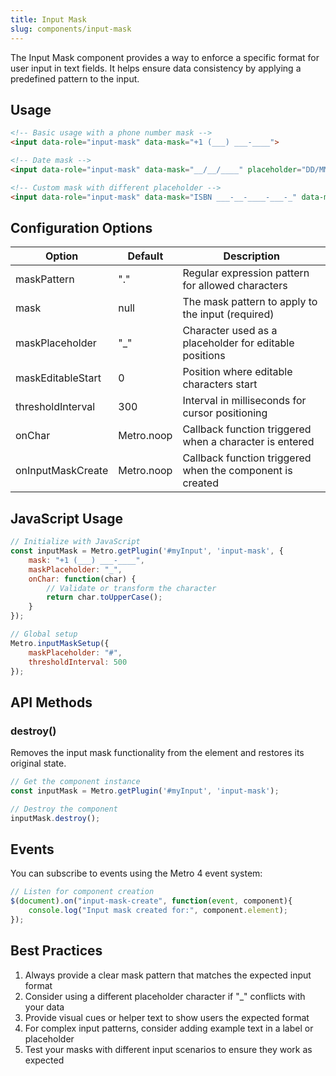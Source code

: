 ```yaml
---
title: Input Mask
slug: components/input-mask
---
```


The Input Mask component provides a way to enforce a specific format for user input in text fields. It helps ensure data consistency by applying a predefined pattern to the input.

## Usage

```html
<!-- Basic usage with a phone number mask -->
<input data-role="input-mask" data-mask="+1 (___) ___-____">

<!-- Date mask -->
<input data-role="input-mask" data-mask="__/__/____" placeholder="DD/MM/YYYY">

<!-- Custom mask with different placeholder -->
<input data-role="input-mask" data-mask="ISBN ___-__-____-___-_" data-mask-placeholder="#">
```

## Configuration Options

| Option | Default | Description |
| ------ | ------- | ----------- |
| maskPattern | "." | Regular expression pattern for allowed characters |
| mask | null | The mask pattern to apply to the input (required) |
| maskPlaceholder | "_" | Character used as a placeholder for editable positions |
| maskEditableStart | 0 | Position where editable characters start |
| thresholdInterval | 300 | Interval in milliseconds for cursor positioning |
| onChar | Metro.noop | Callback function triggered when a character is entered |
| onInputMaskCreate | Metro.noop | Callback function triggered when the component is created |

## JavaScript Usage

```javascript
// Initialize with JavaScript
const inputMask = Metro.getPlugin('#myInput', 'input-mask', {
    mask: "+1 (___) ___-____",
    maskPlaceholder: "_",
    onChar: function(char) {
        // Validate or transform the character
        return char.toUpperCase();
    }
});

// Global setup
Metro.inputMaskSetup({
    maskPlaceholder: "#",
    thresholdInterval: 500
});
```

## API Methods

### destroy()
Removes the input mask functionality from the element and restores its original state.

```javascript
// Get the component instance
const inputMask = Metro.getPlugin('#myInput', 'input-mask');

// Destroy the component
inputMask.destroy();
```

## Events

You can subscribe to events using the Metro 4 event system:

```javascript
// Listen for component creation
$(document).on("input-mask-create", function(event, component){
    console.log("Input mask created for:", component.element);
});
```

## Best Practices

1. Always provide a clear mask pattern that matches the expected input format
2. Consider using a different placeholder character if "_" conflicts with your data
3. Provide visual cues or helper text to show users the expected format
4. For complex input patterns, consider adding example text in a label or placeholder
5. Test your masks with different input scenarios to ensure they work as expected